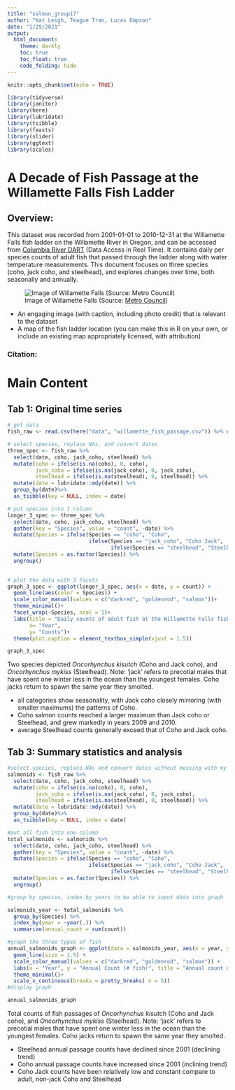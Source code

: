 ```yaml
---
title: "salmon_group17"
author: "Kat Leigh, Teague Tran, Lucas Empson"
date: "1/29/2021"
output:
  html_document:
    theme: darkly
    toc: true
    toc_float: true
    code_folding: hide
---
```


```r
knitr::opts_chunk$set(echo = TRUE)

library(tidyverse)
library(janitor)
library(here)
library(lubridate)
library(tsibble)
library(feasts)
library(slider)
library(ggtext)
library(scales)

```

# A Decade of Fish Passage at the Willamette Falls Fish Ladder
## Overview: 
This dataset was recorded from 2001-01-01 to 2010-12-31 at the Willamette Falls fish ladder on the Willamette River in Oregon, and can be accessed from [Columbia River DART](http://www.cbr.washington.edu/dart/query/adult_graph_text) (Data Access in Real Time). It contains daily per species counts of adult fish that passed through the ladder along with water temperature measurements. This document focuses on three species (coho, jack coho, and steelhead), and explores changes over time, both seasonally and annually.

![Image of Willamette Falls
(Source: [Metro Council](https://www.oregonmetro.gov/))](https://www.oregonmetro.gov/sites/default/files/styles/content/public/media/falls.jpg?itok=hHqUtmo3)

- An engaging image (with caption, including photo credit) that is relevant to the dataset
- A map of the fish ladder location (you can make this in R on your own, or include an existing map appropriately licensed, with attribution)

### Citation:

# Main Content  {.tabset}
## Tab 1: Original time series

```r

# get data
fish_raw <- read.csv(here("data", "willamette_fish_passage.csv")) %>% clean_names()

# select species, replace NAs, and convert dates
three_spec <- fish_raw %>% 
  select(date, coho, jack_coho, steelhead) %>%
  mutate(coho = ifelse(is.na(coho), 0, coho),
         jack_coho = ifelse(is.na(jack_coho), 0, jack_coho),
         steelhead = ifelse(is.na(steelhead), 0, steelhead)) %>%
  mutate(date = lubridate::mdy(date)) %>%
  group_by(date)%>% 
  as_tsibble(key = NULL, index = date)

# put species into 1 column
longer_3_spec <- three_spec %>%
  select(date, coho, jack_coho, steelhead) %>%
  gather(key = "Species", value = "count", -date) %>%
  mutate(Species = ifelse(Species == "coho", "Coho",
                          ifelse(Species == "jack_coho", "Coho Jack",
                                 ifelse(Species == "steelhead", "Steelhead", 0)))) %>% 
  mutate(Species = as.factor(Species)) %>%
  ungroup()
  

# plot the data with 3 facets
graph_3_spec <- ggplot(longer_3_spec, aes(x = date, y = count)) + 
  geom_line(aes(color = Species)) + 
  scale_color_manual(values = c("darkred", "goldenrod", "salmon"))+
  theme_minimal()+
  facet_wrap(~Species, ncol = 1)+
  labs(title = "Daily counts of adult fish at the Willamette Falls fish ladder\n in Oregon between 2001 and 2010",
       x= "Year",
       y= "Counts")+
  theme(plot.caption = element_textbox_simple(vjust = 1.5))

graph_3_spec

```

Two species depicted *Oncorhynchus kisutch* (Coho and Jack coho), and *Oncorhynchus mykiss* (Steelhead). Note: 'jack' refers to precotial males that have spent one winter less in the ocean than the youngest females. Coho jacks return to spawn the same year they smolted.

- all categories show seasonality, with Jack coho closely mirroring (with smaller maximums) the patterns of Coho.
- Coho salmon counts reached a larger maximum than Jack coho or Steelhead, and grew markedly in years 2009 and 2010.
- average Steelhead counts generally exceed that of Coho and Jack coho.





## Tab 3: Summary statistics and analysis

```r
#select species, replace NAs and convert dates without messing with my partners' information
salmonids <- fish_raw %>% 
  select(date, coho, jack_coho, steelhead) %>%
  mutate(coho = ifelse(is.na(coho), 0, coho),
         jack_coho = ifelse(is.na(jack_coho), 0, jack_coho),
         steelhead = ifelse(is.na(steelhead), 0, steelhead)) %>%
  mutate(date = lubridate::mdy(date)) %>%
  group_by(date)%>% 
  as_tsibble(key = NULL, index = date)

#put all fish into one column
total_salmonids <- salmonids %>%
  select(date, coho, jack_coho, steelhead) %>%
  gather(key = "Species", value = "count", -date) %>%
  mutate(Species = ifelse(Species == "coho", "Coho",
                          ifelse(Species == "jack_coho", "Coho Jack",
                                 ifelse(Species == "steelhead", "Steelhead", 0)))) %>% 
  mutate(Species = as.factor(Species)) %>%
  ungroup()

#group by species, index by years to be able to input data into graph

salmonids_year <- total_salmonids %>% 
  group_by(Species) %>% 
  index_by(year = ~year(.)) %>% 
  summarize(annual_count = sum(count))

#graph the three types of fish 
annual_salmonids_graph <- ggplot(data = salmonids_year, aes(x = year, y = annual_count, color = Species)) + 
  geom_line(size = 1.5) +
  scale_color_manual(values = c("darkred", "goldenrod", "salmon")) + 
  labs(x = "Year", y = "Annual Count (# fish)", title = "Annual count of adult fish at Willamette Falls (Oregon) fish ladder (2001-2010)" ) +
  theme_minimal()+
  scale_x_continuous(breaks = pretty_breaks( n = 5))
#display graph 

annual_salmonids_graph
```


Total counts of fish passages of *Oncorhynchus kisutch* (Coho and Jack coho), and *Oncorhynchus mykiss* (Steelhead). Note: 'jack' refers to precotial males that have spent one winter less in the ocean than the youngest females. Coho jacks return to spawn the same year they smolted.

- Steelhead annual passage counts have declined since 2001 (declining trend) 
- Coho annual passage counts have increased since 2001 (inclining trend)
- Coho Jack counts have been relatively low and constant compare to adult, non-jack Coho and Steelhead




